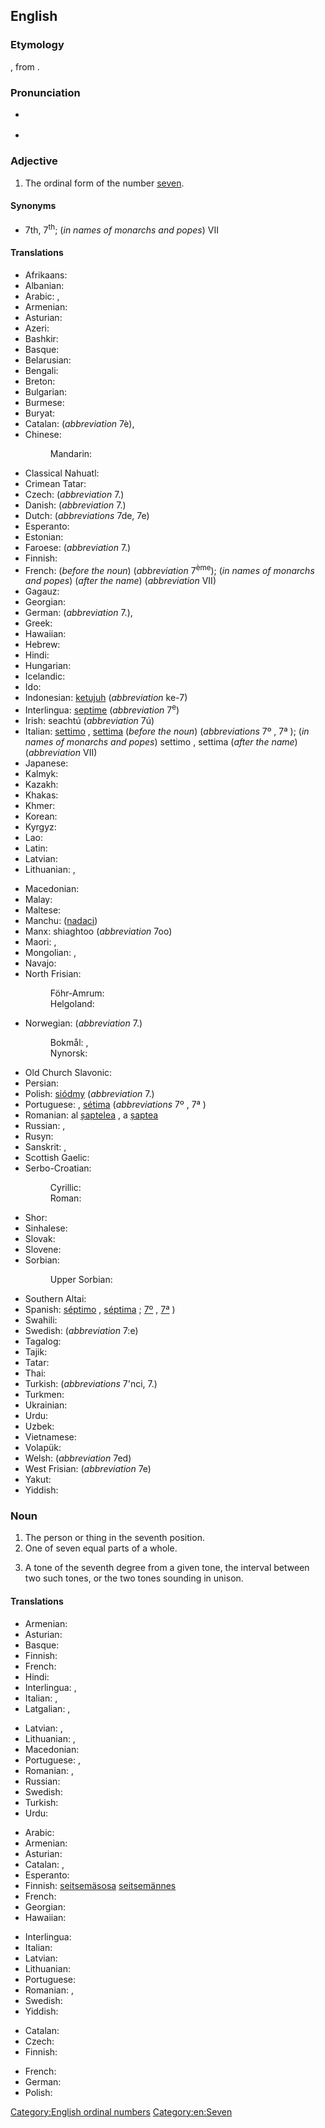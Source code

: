 ==English==
{{wikipedia}}
{{number box|en|7}}

===Etymology===
{{etyl|ang|en}} {{m|ang|seofoþa}}, from {{etyl|gem-pro|en}} {{m|gem-pro|*sebundô}}.

===Pronunciation===
* {{a|UK|US}} {{IPA|/sɛv.nθ/|lang=en}}
* {{audio|en-us-seventh.ogg|Audio (US)|lang=en}}

===Adjective===
{{head|en|adjective}}

# The ordinal form of the number [[seven]].

====Synonyms====
* 7th, 7<sup>th</sup>; (''in names of monarchs and popes'') VII

====Translations====
{{trans-top|ordinal form of the number seven}}
* Afrikaans: {{t|af|sewende}}
* Albanian: {{t+|sq|shtatë}}
* Arabic: {{t|ar|سَابِع|m}}, {{t|ar|سَابِعَة|f}}
* Armenian: {{t+|hy|յոթերորդ}}
* Asturian: {{t+|ast|séptimu}}
* Azeri: {{t|az|yeddinci}}
* Bashkir: {{t|ba|етенсе|sc=Cyrl}}
* Basque: {{t+|eu|zazpigarren}}
* Belarusian: {{t|be|сёмы|m|sc=Cyrl}}
* Bengali: {{t|bn|সপ্তম|tr=shôptôm|sc=Beng}}
* Breton: {{t+|br|seizhvet}}
* Bulgarian: {{t|bg|се́дми|m|sc=Cyrl}}
* Burmese: {{t+|my|သတ္တမ|sc=Mymr}}
* Buryat: {{t|bua|долоодохи}}
* Catalan: {{t+|ca|setè|m}} (''abbreviation'' 7è), {{t+|ca|sèptim|m}}
* Chinese:
*: Mandarin: {{t+|cmn|第七|tr=dìqī|sc=Hani}}
* Classical Nahuatl: {{t|nci|ic chicōme}}
* Crimean Tatar: {{t|crh|yedinci}}
* Czech: {{t+|cs|sedmý}} (''abbreviation'' 7.)
* Danish: {{t+|da|syvende}} (''abbreviation'' 7.)
* Dutch: {{t+|nl|zevende}} (''abbreviations'' 7de, 7e)
* Esperanto: {{t+|eo|sepa}}
* Estonian: {{t|et|seitsmes}}
* Faroese: {{t|fo|sjeyndi}} (''abbreviation'' 7.)
* Finnish: {{t+|fi|seitsemäs}}
* French: {{t+|fr|septième}} (''before the noun'') (''abbreviation'' 7<sup>ème</sup>); (''in names of monarchs and popes'') {{t+|fr|sept}} (''after the name'') (''abbreviation'' VII)
* Gagauz: {{t|gag|edinci}}
* Georgian: {{t|ka|მეშვიდე}}
* German: {{t+|de|siebente}} (''abbreviation'' 7.), {{t+|de|siebte}}
* Greek: {{t+|el|έβδομος}}
* Hawaiian: {{t|haw|hiku}}
* Hebrew: {{t|he|שביעי|tr=shebîy‛îy, shebi‛îy|sc=Hebr}}
* Hindi: {{t|hi|सातवां|tr=sātvā̃|sc=Deva}}
* Hungarian: {{t+|hu|hetedik}}
* Icelandic: {{t|is|sjöundi}}
* Ido: {{t+|io|sepesma}}
* Indonesian: [[ketujuh]] (''abbreviation'' ke-7)
* Interlingua: [[septime]] (''abbreviation'' 7<sup>e</sup>)
* Irish: seachtú (''abbreviation'' 7ú)
* Italian: [[settimo]] {{g|m}}, [[settima]] {{g|f}} (''before the noun'') (''abbreviations'' 7º {{g|m}}, 7ª {{g|f}}); (''in names of monarchs and popes'') settimo {{g|m}}, settima {{g|f}} (''after the name'') (''abbreviation'' VII)
* Japanese: {{t|ja|七番目|tr=ななばんめ, nanaban-me; しちばんめ, shichiban-me|sc=Jpan}}
* Kalmyk: {{t|xal|доладгч}}
* Kazakh: {{t|kk|жетінші|sc=Cyrl}}
* Khakas: {{t|kjh|читінӌі|sc=Cyrl}}
* Khmer: {{t|km|ទីប្រាំពីរ|tr=tii pram pii|sc=Khmr}}
* Korean: {{t+|ko|일곱째|sc=Hang}}
* Kyrgyz: {{t+|ky|жетинчи|sc=Cyrl}}
* Lao: {{t|lo|ທີ່ເຈັດ|sc=Laoo}}
* Latin: {{t+|la|septimus}}
* Latvian: {{t|lv|septītais}}
* Lithuanian: {{t+|lt|septintas|m}}, {{t|lt|septinta|f}}
{{trans-mid}}
* Macedonian: {{t|mk|седми|m|sc=Cyrl}}
* Malay: {{t+|ms|ketujuh}}
* Maltese: {{t|mt|is-seba'}}
* Manchu: ([[nadaci]])
* Manx: shiaghtoo (''abbreviation'' 7oo)
* Maori: {{t|mi|tuawhitu}}, {{t|mi|te whitu}}
* Mongolian: {{t|mn|долдугаар|sc=Cyrl}}, {{t|mn|долоодахь|sc=Cyrl}}
* Navajo: {{t|nv|tsostsʼid góneʼ}}
* North Frisian:
*: Föhr-Amrum: {{t|frr|sööwenst}}
*: Helgoland: {{t|frr|seebens}}
* Norwegian: (''abbreviation'' 7.)
*: Bokmål: {{t|nb|sjuende}}, {{t+|nb|syvende}}
*: Nynorsk: {{t|nn|sjuande}}
* Old Church Slavonic: {{t|cu|седмъ}}
* Persian: {{t+|fa|هفتم|tr=haftom|sc=fa-Arab}}
* Polish: [[siódmy]] (''abbreviation'' 7.)
* Portuguese: {{t+|pt|sétimo|m}}, [[sétima]] {{g|f}} (''abbreviations'' 7º {{g|m}}, 7ª {{g|f}})
* Romanian: al [[șaptelea]] {{g|m}}, a [[șaptea]] {{g|f}}
* Russian: {{t+|ru|седьмо́й|m}}, {{qualifier|abbreviation}} {{t|ru|7-ой}}
* Rusyn: {{t|rue|се́мый|sc=Cyrl}}
* Sanskrit: {{t+|sa|सप्तम|tr=saptama}}, {{t+|sa|सप्तमः|tr=saptamaḥ|sc=Deva}}
* Scottish Gaelic: {{t|gd|seachdamh}}
* Serbo-Croatian:
*: Cyrillic: {{t|sh|седми|m}}
*: Roman: {{t+|sh|sedmi|m}}
* Shor: {{t|cjs|четтинчи}}
* Sinhalese: {{t|si|හත්‍වැනි|sc=Sinh}}
* Slovak: {{t|sk|siedmy|m}}
* Slovene: {{t+|sl|sedmi|m}}
* Sorbian:
*: Upper Sorbian: {{t|hsb|sedmy}}
* Southern Altai: {{t|alt|јетинчи|tr=cetinçi|sc=Cyrl}}
* Spanish: [[séptimo]] {{g|m}}, [[séptima]] {{g|f}}; {{qualifier|abbreviations}} [[7º]] {{g|m}}, [[7ª]] {{g|f}})
* Swahili: {{t|sw|ya saba}}
* Swedish: {{t+|sv|sjunde}} (''abbreviation'' 7:e)
* Tagalog: {{t|tl|ikapito}}
* Tajik: {{t|tg|ҳафтум|sc=Cyrl}}
* Tatar: {{t|tt|җиденче|sc=Cyrl}}
* Thai: {{t|th|ที่เจ็ด|tr=têe jèt|sc=Thai}}
* Turkish: {{t+|tr|yedinci}} (''abbreviations'' 7'nci, 7.)
* Turkmen: {{t|tk|ýedinji}}
* Ukrainian: {{t+|uk|сьо́мий|m|sc=Cyrl}}
* Urdu: {{t|ur|ساتواں|tr=sātvā̃|sc=ur-Arab}}
* Uzbek: {{t+|uz|yettinchi}}
* Vietnamese: {{t+|vi|thứ bảy}}
* Volapük: {{t+|vo|velid}}
* Welsh: {{t+|cy|seithfed}} (''abbreviation'' 7ed)
* West Frisian: {{t|fy|sânde}} (''abbreviation'' 7e)
* Yakut: {{t|sah|сэттис|sc=Cyrl}}
* Yiddish: {{t|yi|זיבעט|sc=Hebr}}
{{trans-bottom}}

===Noun===
{{en-noun}}

# The person or thing in the seventh position.
# One of seven equal parts of a whole.
# {{lb|en|music}} A tone of the seventh degree from a given tone, the interval between two such tones, or the two tones sounding in unison.

====Translations====
{{trans-top|something in the seventh position}}
* Armenian: {{t+|hy|յոթերորդ}}
* Asturian: {{t+|ast|séptimu|m}}
* Basque: {{t+|eu|zazpigarren}}
* Finnish: {{t+|fi|seitsemäs}}
* French: {{t+|fr|septième|m|f}}
* Hindi: {{t+|hi|सातवाँ|tr=sātvā̃|sc=Deva}}
* Interlingua: {{t|ia|septimo|m}}, {{t|ia|septima|f}}
* Italian: {{t+|it|settimo|m}}, {{t|it|settima|f}}
* Latgalian: {{t|ltg|septeits|m}}, {{t|ltg|septeita|f}}
{{trans-mid}}
* Latvian: {{t|lv|septītais|m}}, {{t|lv|septītā|f}}
* Lithuanian: {{t+|lt|septintas|m}}, {{t|lt|septinta|f}}
* Macedonian: {{t|mk|седми|sc=Cyrl}}
* Portuguese: {{t+|pt|sétimo|m}}, {{t+|pt|sétima|f}}
* Romanian: {{t|ro|cel al șaptelea|m}}, {{t|ro|cea a șaptea|f}}
* Russian: {{t+|ru|седьмо́й}}
* Swedish: {{t+|sv|sjua|c}}
* Turkish: {{t+|tr|yedinci}}
* Urdu: {{t|ur|ساتوان|tr=sātvā̃|sc=ur-Arab}}
{{trans-bottom}}

{{trans-top|one of seven equal parts of a whole}}
* Arabic: {{t|ar|سُبْع}}
* Armenian: {{t+|hy|յոթերորդ}}
* Asturian: {{t+|ast|séptimu|m}}
* Catalan: {{t+|ca|setè|m}}, {{t+|ca|sèptim|m}}
* Esperanto: {{t|eo|sepono}}
* Finnish: [[seitsemäsosa]] [[seitsemännes]]
* French: {{t+|fr|septième|m}}
* Georgian: {{t|ka|მეშვიდედი}}
* Hawaiian: {{t|haw|hapahiku}}
{{trans-mid}}
* Interlingua: {{t|ia|septimo}}
* Italian: {{t+|it|settimo|m}}
* Latvian: {{t|lv|septītā daļa}}
* Lithuanian: {{t|lt|septintadalis|m}}
* Portuguese: {{t+|pt|sétimo|m}}
* Romanian: {{t|ro|cel al șaptelea|m}}, {{t|ro|cea a șaptea|f}}
* Swedish: {{t+|sv|sjundedel|c}}
* Yiddish: {{t|yi|זיבעטל|n}}
{{trans-bottom}}

{{trans-top|musical interval}}
* Catalan: {{t+|ca|sèptima|f}}
* Czech: {{t|cs|septima|f}}
* Finnish: {{t+|fi|septimi}}
{{trans-mid}}
* French: {{t+|fr|septième|f}}
* German: {{t|de|Septime|f}}
* Polish: {{t|pl|septyma|f}}
{{trans-bottom}}

[[Category:English ordinal numbers]]
[[Category:en:Seven]]